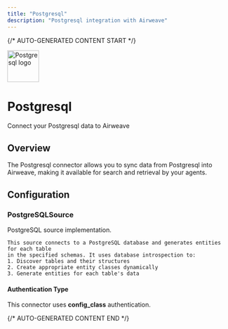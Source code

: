 ```yaml
---
title: "Postgresql"
description: "Postgresql integration with Airweave"
---
```


{/* AUTO-GENERATED CONTENT START */}

<div className="connector-header">
  <img src="icon.svg" alt="Postgresql logo" width="72" height="72" className="connector-icon" />
  <div className="connector-info">
    <h1>Postgresql</h1>
    <p>Connect your Postgresql data to Airweave</p>
  </div>
</div>

## Overview

The Postgresql connector allows you to sync data from Postgresql into Airweave, making it available for search and retrieval by your agents.

## Configuration


### PostgreSQLSource

PostgreSQL source implementation.

    This source connects to a PostgreSQL database and generates entities for each table
    in the specified schemas. It uses database introspection to:
    1. Discover tables and their structures
    2. Create appropriate entity classes dynamically
    3. Generate entities for each table's data


#### Authentication Type

This connector uses **config_class** authentication.



{/* AUTO-GENERATED CONTENT END */}
